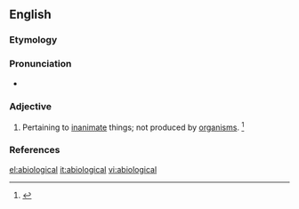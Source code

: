 ==English==

===Etymology===
{{prefix|a|biological|t1=without|t2=relating to life|lang=en}}

===Pronunciation===
* {{a|US}} {{IPA|/ˌeɪ.baɪ.əˈlɑdʒ.ɪ.kl̩/|/ˌeɪ.baɪ.əˈlɑdʒ.ə.kl̩/|lang=en}}

===Adjective===
{{en-adj|-}}

# {{context|biology|lang=en}} Pertaining to [[inanimate]] things; not produced by [[organism]]s. {{defdate|Mid 19<sup>th</sup> century.}}<ref>{{R:SOED5|page=4}}</ref>

===References===
<references/>

[[el:abiological]]
[[it:abiological]]
[[vi:abiological]]